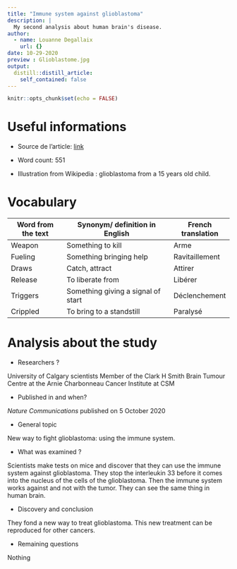 ```yaml
---
title: "Immune system against glioblastoma"
description: |
  My second analysis about human brain's disease.
author:
  - name: Louanne Degallaix
    url: {}
date: 10-29-2020
preview : Glioblastome.jpg
output:
  distill::distill_article:
    self_contained: false
---
```


```r
knitr::opts_chunk$set(echo = FALSE)
```

# Useful informations

* Source de l'article: [link](https://www.sciencedaily.com/releases/2020/10/201027105359.htm)

* Word count: 551

* Illustration from Wikipedia : glioblastoma from a 15 years old child.

# Vocabulary

| Word from the text | Synonym/ definition in English     | French translation |
| ------------------ | ---------------------------------- | ------------------ |
| Weapon             | Something to kill                  | Arme               |
| Fueling            | Something bringing help            | Ravitaillement     |
| Draws              | Catch, attract                     | Attirer            |
| Release            | To liberate from                   | Libérer            |
| Triggers           | Something giving a signal of start | Déclenchement      |
| Crippled           | To bring to a standstill           | Paralysé           |

# Analysis about the study

* Researchers ?

University of Calgary scientists
Member of the Clark H Smith Brain Tumour Centre at the Arnie Charbonneau Cancer Institute at CSM


* Published in and when? 

*Nature Communications*  published on 5 October 2020

* General topic 

 New way to fight glioblastoma: using the immune system. 

* What was examined ?

Scientists make tests on mice and discover that they can use the immune system against glioblastoma. They stop the interleukin 33 before it comes into the nucleus of the cells of the glioblastoma. Then the immune system works against and not with the tumor. They can see the same thing in human brain.

* Discovery and conclusion

 They fond a new way to treat glioblastoma. This new treatment can be reproduced for other cancers. 

* Remaining questions 

Nothing

